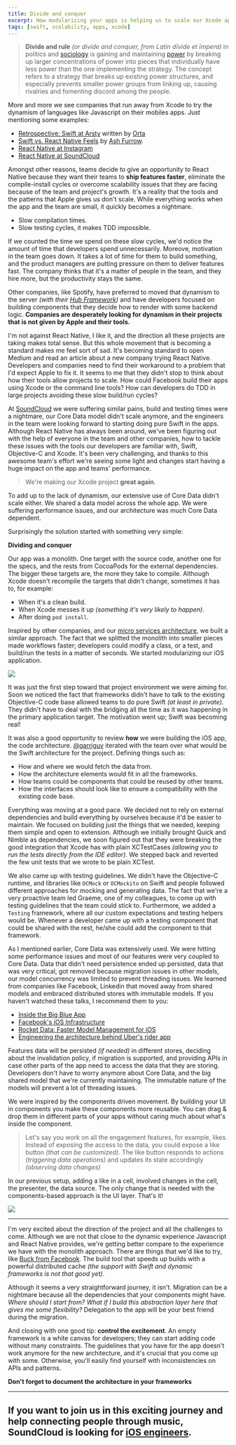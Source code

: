```yaml
---
title: Divide and conquer
excerpt: How modularizing your apps is helping us to scale our Xcode app.
tags: [swift, scalability, apps, xcode]
---
```


> **Divide and rule** *(or divide and conquer, from Latin dīvide et īmpera)* in politics and [sociology](https://en.wikipedia.org/wiki/Sociology) is gaining and maintaining [power](https://en.wikipedia.org/wiki/Power_(social_and_political)) by breaking up larger concentrations of power into pieces that individually have less power than the one implementing the strategy. The concept refers to a strategy that breaks up existing power structures, and especially prevents smaller power groups from linking up, causing rivalries and fomenting discord among the people.

More and more we see companies that run away from Xcode to try the dynamism of languages like Javascript on their mobiles apps. Just mentioning some examples:

- [Retrospective: Swift at Arsty](http://artsy.github.io/blog/2017/02/05/Retrospective-Swift-at-Artsy/) written by [Orta](https://twitter.com/orta)
- [Swift vs. React Native Feels](https://ashfurrow.com/blog/swift-vs-react-native-feels/) by [Ash Furrow](https://ashfurrow.com/).
- [React Native at Instagram](https://engineering.instagram.com/react-native-at-instagram-dd828a9a90c7#.vph72j14f)
- [React Native at SoundCloud](https://developers.soundcloud.com/blog/react-native-at-soundcloud)

Amongst other reasons, teams decide to give an opportunity to React Native because they want their teams to **ship features faster**, eliminate the compile-install cycles or overcome scalability issues that they are facing because of the team and project's growth. It's a reality that the tools and the patterns that Apple gives us don't scale. While everything works when the app and the team are small, it quickly becomes a nightmare.

- Slow compilation times.
- Slow testing cycles, it makes TDD impossible.

If we counted the time we spend on these slow cycles, we'd notice the amount of time that developers spend unnecessarily. Moreove, motivation in the team goes down. It takes a lot of time for them to build something, and the product managers are putting pressure on them to deliver features fast. The company thinks that it's a matter of people in the team, and they hire more, but the productivity stays the same.

Other companies, like Spotify, have preferred to moved that dynamism to the server *(with their [Hub Framework](https://github.com/spotify/HubFramework))* and have developers focused on building components that they decide how to render with some backend logic. **Companies are desperately looking for dynamism in their projects that is not given by Apple and their tools.**

I'm not against React Native, I like it, and the direction all these projects are taking makes total sense. But this whole movement that is becoming a standard makes me feel sort of sad. It's becoming standard to open Medium and read an article about a new company trying React Native. Developers and companies need to find their workaround to a problem that I'd expect Apple to fix it. It seems to me that they didn't stop to think about how their tools allow projects to scale. How could Facebook build their apps using Xcode or the command line tools? How can developers do TDD in large projects avoiding these slow build/run cycles?

At [SoundCloud](https://soundcloud.com) we were suffering similar pains, build and testing times were a nightmare, our Core Data model didn't scale anymore, and the engineers in the team were looking forward to starting doing pure Swift in the apps. Although React Native has always been around, we've been figuring out with the help of everyone in the team and other companies, how to tackle these issues with the tools our developers are familiar with, Swift, Objective-C and Xcode. It's been very challenging, and thanks to this awesome team's effort we're seeing some light and changes start having a huge impact on the app and teams' performance.

> We're making our Xcode project **great again**.

To add up to the lack of dynamism, our extensive use of Core Data didn't scale either. We shared a data model across the whole app. We were suffering performance issues, and our architecture was much Core Data dependent.

Surprisingly the solution started with something very simple:

**Dividing and conquer**

Our app was a monolith. One target with the source code, another one for the specs, and the rests from CocoaPods for the external dependencies. The bigger these targets are, the more they take to compile. Although Xcode doesn't recompile the targets that didn't change, sometimes it has to, for example:

- When it's a clean build.
- When Xcode messes it up *(something it's very likely to happen)*.
- After doing `pod install`.

Inspired by other companies, and our [micro services architecture](https://developers.soundcloud.com/blog/microservices-and-the-monolith), we built a similar approach. The fact that we splitted the monolith into smaller pieces made workflows faster; developers could modify a class, or a test, and build/run the tests in a matter of seconds. We started modularizing our iOS application.

![](/images/posts/monolith_to_frameworks.png)

It was just the first step toward that project environment we were aiming for. Soon we noticed the fact that frameworks didn't have to talk to the existing Objective-C code base allowed teams to do pure Swift *(at least in private)*. They didn't have to deal with the bridging all the time as it was happening in the primary application target. The motivation went up; Swift was becoming real!

It was also a good opportunity to review **how** we were building the iOS app, the code architecture. [@garriguv](https://twitter.com/garriguv) iterated with the team over what would be the Swift architecture for the project. Defining things such as:

- How and where we would fetch the data from.
- How the architecture elements would fit in all the frameworks.
- How teams could be components that could be reused by other teams.
- How the interfaces should look like to ensure a compatibility with the existing code base.

Everything was moving at a good pace. We decided not to rely on external dependencies and build everything by ourselves because it'd be easier to maintain. We focused on building just the things that we needed, keeping them simple and open to extension. Although we initially brought Quick and Nimble as dependencies, we soon figured out that they were breaking the good integration that Xcode has with plain XCTestCases *(allowing you to run the tests directly from the IDE editor)*. We stepped back and reverted the few unit tests that we wrote to be plain XCTest.

We also came up with testing guidelines. We didn't have the Objective-C runtime, and libraries like `OCMock` or `OCMockito` on Swift and people followed different approaches for mocking and generating data. The fact that we're a very proactive team led Graeme, one of my colleagues, to come up with testing guidelines that the team could stick to. Furthermore, we added  a `Testing` framework, where all our custom expectations and testing helpers would be. Whenever a developer came up with a testing component that could be shared with the rest, he/she could add the component to that framework.

As I mentioned earlier, Core Data was extensively used. We were hitting some performance issues and most of our features were very coupled to Core Data. Data that didn't need persistence ended up persisted, data that was very critical, got removed because migration issues in other models, our model concurrency was limited to prevent threading issues. We learned from companies like Facebook, Linkedin that moved away from shared models and embraced distributed stores with immutable models. If you haven't watched these talks, I recommend them to you:

- [Inside the Big Blue App](https://www.youtube.com/watch?v=-G8nZpif1rA)
- [Facebook's iOS Infrastructure](https://www.youtube.com/watch?v=XhXC4SKOGfQ)
- [Rocket Data: Faster Model Management for iOS](https://engineering.linkedin.com/blog/2016/07/rocket-data--faster-model-management-for-ios)
- [Engineering the architecture behind Uber's rider app](https://eng.uber.com/new-rider-app/)

Features data will be persisted *(if needed)* in different stores, deciding about the invalidation policy, if migration is supported, and providing APIs in case other parts of the app need to access the data that they are storing. Developers don't have to worry anymore about Core Data, and the big shared model that we're currently maintaining. The immutable nature of the models will prevent a lot  of threading issues.

We were inspired by the components driven movement. By building your UI in components you make these components more reusable. You can drag & drop them in different parts of your apps without caring much about what's inside the component.

> Let's say you work on all the engagement features, for example, likes. Instead of exposing the access to the data, you could expose a like button *(that can be customized)*. The like button responds to actions *(triggering data operations)* and updates its state accordingly *(observing data changes)*

In our previous setup, adding a like in a cell, involved changes in the cell, the presenter, the data source. The only change that is needed with the components-based approach is the UI layer. That's it!

![](/images/posts/divide-components.png)

---

I'm very excited about the direction of the project and all the challenges to come. Although we are not that close to the dynamic experience Javascript and React Native provides, we're getting better compare to the experience we have with the monolith approach. There are things that we'd like to try, like [Buck from Facebook](https://buckbuild.com/). The build tool that speeds up builds with a powerful distributed cache *(the support with Swift and dynamic frameworks is not that good yet)*.

Although it seems a very straightforward journey, it isn't. Migration can be a nightmare because all the dependencies that your components might have. *Where should I start from?* *What if I build this abstraction layer here that gives me some flexibility?* Delegation to the app will be your best friend during the migration.

And closing with one good tip: **control the excitement**. An empty framework is a white canvas for developers; they can start adding code without many constraints.  The guidelines that you have for the app doesn't work anymore for the new architecture, and it's crucial that you come up with some. Otherwise, you'll easily find yourself with inconsistencies on APIs and patterns. 

**Don't forget to document the architecture in your frameworks**

---

## If you want to join us in this exciting journey and help connecting people through music, SoundCloud is looking for [iOS engineers](https://soundcloud.com/jobs/2017-01-23-ios-engineer-berlin).